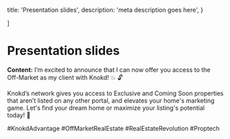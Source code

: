 
  title: 'Presentation slides',
  description:
    'meta description goes here',
}

]

# Presentation slides

**Content:**
<MarketingMaterial>
I’m excited to announce that I can now offer you access to the Off-Market as my client with Knokd! 💥 🔓

Knokd’s network gives you access to Exclusive and Coming Soon properties that aren’t listed on any other portal, and elevates your home's marketing game. Let's find your dream home or maximize your listing's potential today! 🔑

#KnokdAdvantage #OffMarketRealEstate #RealEstateRevolution #Proptech
</MarketingMaterial>

<Resources/>
